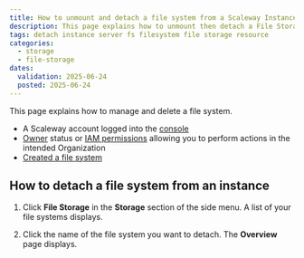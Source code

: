 ```yaml
---
title: How to unmount and detach a file system from a Scaleway Instance
description: This page explains how to unmount then detach a File Storage file system from Scaleway Instances
tags: detach instance server fs filesystem file storage resource
categories:
  - storage
  - file-storage
dates:
  validation: 2025-06-24
  posted: 2025-06-24
---
```



This page explains how to manage and delete a file system.

<Requirements />

- A Scaleway account logged into the [console](https://console.scaleway.com)
- [Owner](/iam/concepts/#owner) status or [IAM permissions](/iam/concepts/#permission) allowing you to perform actions in the intended Organization
- [Created a file system](/file-system/how-to/create-file-system/)

## How to detach a file system from an instance

1. Click **File Storage** in the **Storage** section of the side menu. A list of your file systems displays.

2. Click the name of the file system you want to detach. The **Overview** page displays.